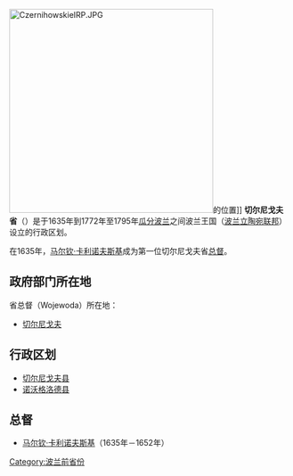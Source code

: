 {{Unreferenced|time=2009-2-14}}
[[Image:CzernihowskieIRP.JPG|366px]]的位置]]
'''切尔尼戈夫省'''（{{lang-pl|Województwo Czernihowskie}}）是于1635年到1772年至1795年[[瓜分波兰|瓜分波兰]]之间波兰王国（[[波兰立陶宛联邦|波兰立陶宛联邦]]）设立的行政区划。
 
在1635年，[[马尔钦·卡利诺夫斯基|马尔钦·卡利诺夫斯基]]成为第一位切尔尼戈夫省[[沃伊沃德|总督]]。

==政府部门所在地==
省总督（Wojewoda）所在地：

* [[切尔尼戈夫|切尔尼戈夫]]
==行政区划==
* [[切尔尼戈夫县|切尔尼戈夫县]]
* [[诺沃格洛德县|诺沃格洛德县]]

==总督==
{{commonscat|Chernigov Voivodeship (1619-1667)}}
*[[马尔钦·卡利诺夫斯基|马尔钦·卡利诺夫斯基]]（1635年－1652年）

{{Administrative division of the Polish-Lithuanian Commonwealth}}
[[Category:波兰前省份|Category:波兰前省份]]
{{波兰小作品}}